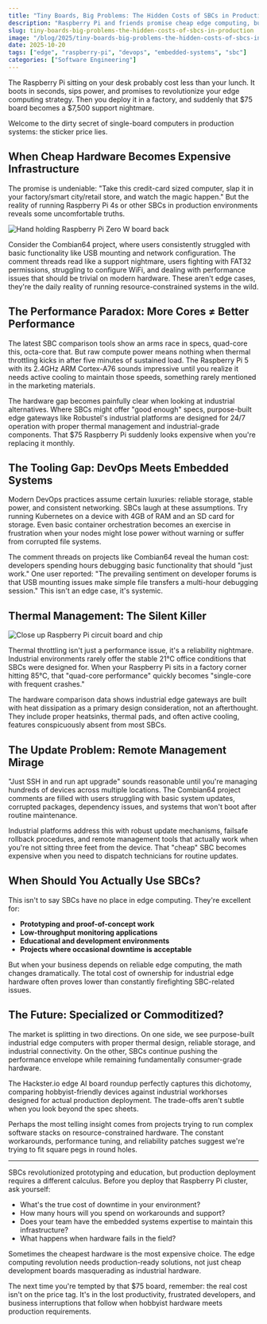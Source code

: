 ```yaml
---
title: "Tiny Boards, Big Problems: The Hidden Costs of SBCs in Production"
description: "Raspberry Pi and friends promise cheap edge computing, but the DevOps reality hits harder than a kernel panic."
slug: tiny-boards-big-problems-the-hidden-costs-of-sbcs-in-production
image: "/blog/2025/tiny-boards-big-problems-the-hidden-costs-of-sbcs-in-production.webp"
date: 2025-10-20
tags: ["edge", "raspberry-pi", "devops", "embedded-systems", "sbc"]
categories: ["Software Engineering"]
---
```


The Raspberry Pi sitting on your desk probably cost less than your lunch. It boots in seconds, sips power, and promises to revolutionize your edge computing strategy. Then you deploy it in a factory, and suddenly that $75 board becomes a $7,500 support nightmare.

Welcome to the dirty secret of single-board computers in production systems: the sticker price lies.

## When Cheap Hardware Becomes Expensive Infrastructure

The promise is undeniable: "Take this credit-card sized computer, slap it in your factory/smart city/retail store, and watch the magic happen." But the reality of running Raspberry Pi 4s or other SBCs in production environments reveals some uncomfortable truths.

![Hand holding Raspberry Pi Zero W board back](/blog/2025/single-board-computers-in-edge-architecture-trade-offs-in-resource-constrained-systems_hand-holding-raspberry-pi-zero-w-board-back.jpg)

Consider the Combian64 project, where users consistently struggled with basic functionality like USB mounting and network configuration. The comment threads read like a support nightmare, users fighting with FAT32 permissions, struggling to configure WiFi, and dealing with performance issues that should be trivial on modern hardware. These aren't edge cases, they're the daily reality of running resource-constrained systems in the wild.

## The Performance Paradox: More Cores ≠ Better Performance

The latest SBC comparison tools show an arms race in specs, quad-core this, octa-core that. But raw compute power means nothing when thermal throttling kicks in after five minutes of sustained load. The Raspberry Pi 5 with its 2.4GHz ARM Cortex-A76 sounds impressive until you realize it needs active cooling to maintain those speeds, something rarely mentioned in the marketing materials.

The hardware gap becomes painfully clear when looking at industrial alternatives. Where SBCs might offer "good enough" specs, purpose-built edge gateways like Robustel's industrial platforms are designed for 24/7 operation with proper thermal management and industrial-grade components. That $75 Raspberry Pi suddenly looks expensive when you're replacing it monthly.

## The Tooling Gap: DevOps Meets Embedded Systems

Modern DevOps practices assume certain luxuries: reliable storage, stable power, and consistent networking. SBCs laugh at these assumptions. Try running Kubernetes on a device with 4GB of RAM and an SD card for storage. Even basic container orchestration becomes an exercise in frustration when your nodes might lose power without warning or suffer from corrupted file systems.

The comment threads on projects like Combian64 reveal the human cost: developers spending hours debugging basic functionality that should "just work." One user reported: "The prevailing sentiment on developer forums is that USB mounting issues make simple file transfers a multi-hour debugging session." This isn't an edge case, it's systemic.

## Thermal Management: The Silent Killer

![Close up Raspberry Pi circuit board and chip](/blog/2025/single-board-computers-in-edge-architecture-trade-offs-in-resource-constrained-systems_close-up-raspberry-pi-circuit-board-and-chip.jpg)

Thermal throttling isn't just a performance issue, it's a reliability nightmare. Industrial environments rarely offer the stable 21°C office conditions that SBCs were designed for. When your Raspberry Pi sits in a factory corner hitting 85°C, that "quad-core performance" quickly becomes "single-core with frequent crashes."

The hardware comparison data shows industrial edge gateways are built with heat dissipation as a primary design consideration, not an afterthought. They include proper heatsinks, thermal pads, and often active cooling, features conspicuously absent from most SBCs.

## The Update Problem: Remote Management Mirage

"Just SSH in and run apt upgrade" sounds reasonable until you're managing hundreds of devices across multiple locations. The Combian64 project comments are filled with users struggling with basic system updates, corrupted packages, dependency issues, and systems that won't boot after routine maintenance.

Industrial platforms address this with robust update mechanisms, failsafe rollback procedures, and remote management tools that actually work when you're not sitting three feet from the device. That "cheap" SBC becomes expensive when you need to dispatch technicians for routine updates.

## When Should You Actually Use SBCs?

This isn't to say SBCs have no place in edge computing. They're excellent for:

- **Prototyping and proof-of-concept work**
- **Low-throughput monitoring applications** 
- **Educational and development environments**
- **Projects where occasional downtime is acceptable**

But when your business depends on reliable edge computing, the math changes dramatically. The total cost of ownership for industrial edge hardware often proves lower than constantly firefighting SBC-related issues.

## The Future: Specialized or Commoditized?

The market is splitting in two directions. On one side, we see purpose-built industrial edge computers with proper thermal design, reliable storage, and industrial connectivity. On the other, SBCs continue pushing the performance envelope while remaining fundamentally consumer-grade hardware.

The Hackster.io edge AI board roundup perfectly captures this dichotomy, comparing hobbyist-friendly devices against industrial workhorses designed for actual production deployment. The trade-offs aren't subtle when you look beyond the spec sheets.

Perhaps the most telling insight comes from projects trying to run complex software stacks on resource-constrained hardware. The constant workarounds, performance tuning, and reliability patches suggest we're trying to fit square pegs in round holes.

---

SBCs revolutionized prototyping and education, but production deployment requires a different calculus. Before you deploy that Raspberry Pi cluster, ask yourself:

- What's the true cost of downtime in your environment?
- How many hours will you spend on workarounds and support?
- Does your team have the embedded systems expertise to maintain this infrastructure?
- What happens when hardware fails in the field?

Sometimes the cheapest hardware is the most expensive choice. The edge computing revolution needs production-ready solutions, not just cheap development boards masquerading as industrial hardware.

The next time you're tempted by that $75 board, remember: the real cost isn't on the price tag. It's in the lost productivity, frustrated developers, and business interruptions that follow when hobbyist hardware meets production requirements.
